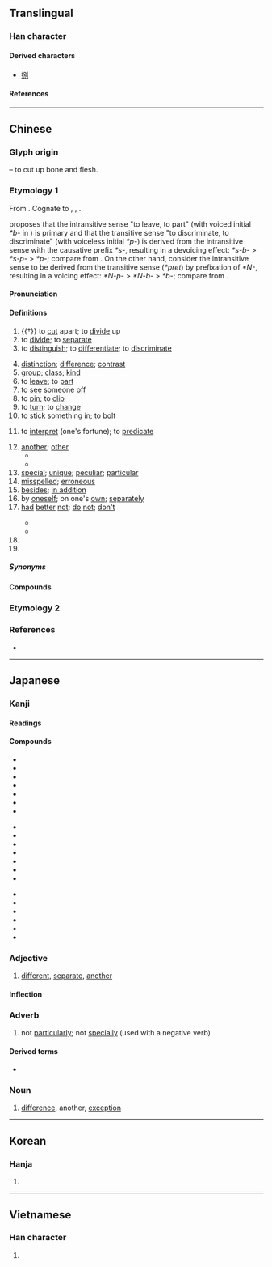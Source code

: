 {{also|别}}
{{character info}}
==Translingual==

===Han character===
{{stroke order|strokes=7}}
{{Han char|rn=18|rad=刀|as=05|sn=7|four=62200|canj=RSLN|ids=⿰𠮠刂}}

====Derived characters====
* [[捌]]

====References====
{{Han ref|kx=0138.120|dkj=01924|dj=0312.010|hdz=10328.130|uh=5225}}

----

==Chinese==
{{zh-forms|s=别|alt=𠛰}}

===Glyph origin===
{{Han etym}}
{{Han compound|冎|刀|alt2=刂|ls=ic|t1=bone|t2=knife}} – to cut up bone and flesh.

===Etymology 1===
From {{inh|zh|sit-pro|*brat ~ prat|*brat|cut apart, cut open}}. Cognate to {{och-l|八|to [[divide]]; to [[differentiate]]}}, {{och-l|列}}, {{och-l|裂}}.

{{zh-ref|Mei (2008)}} proposes that the intransitive sense "to leave, to part" (with voiced initial ''*b-'' in {{cog|ltc|-}}) is primary and that the transitive sense "to discriminate, to discriminate" (with voiceless initial ''*p-'') is derived from the intransitive sense with the {{cog|och|-}} causative prefix ''*s-'', resulting in a devoicing effect: ''*s-b-'' > ''*s-p-'' > ''*p-''; compare {{och-l|黑|black|tr=*s-mək}} from {{och-l|墨|ink|tr=*mək}}. On the other hand, {{zh-ref|Sagart and Baxter (2012)}} consider the intransitive sense to be derived from the transitive sense (''*pret'') by prefixation of ''*N-'', resulting in a voicing effect: ''*N-p-'' > ''*N-b-'' > ''*b-''; compare {{och-l|敗|to suffer defeat|tr=*N-pˤrat-s}} from {{och-l|敗|to defeat|tr=*pˤrat-s}}.

====Pronunciation====
{{zh-pron
|m=bié
|m-s=bie2
|dg=бә1
|c=bit6
|c-t=
|g=piet6
|h=pfs=phe̍t
|j=
|mb=piĕ/bie̿
|mb_note=bie̿ - “other”
|md=bĕk/biék/biĕk
|md_note=bĕk - vernacular (“other; different”); biék - “to distinguish”; biĕk - literary (“to leave; another”)
|mn=pa̍t/pat/pia̍t/piat
|mn_note=pa̍t - vernacular (“other”); pat - vernacular (“to know; to be used to”, also written as {{l|zh|捌}}); pia̍t - literary (“to separate; to leave; surname in Mainland”); piat - literary (“to distinguish; to interpret; surname in Taiwan”)
|mn-t=biêg8/biag8/bag8
|mn-t_note=biêg8 - Chaozhou; biag8 - Shantou; bag8 - “other”
|w=5beq,5biq
|w_note=5beq - vernacular; 5biq - literary
|x=
|mc=y
|oc=y,2+1
|cat=v,a,adv,pn
}}

====Definitions====
{{zh-hanzi}}

# {{†}} to [[cut]] apart; to [[divide]] up
# to [[divide]]; to [[separate]]
# to [[distinguish]]; to [[differentiate]]; to [[discriminate]]
#: {{zh-x|區別|difference; to distinguish}}
# [[distinction]]; [[difference]]; [[contrast]]
# [[group]]; [[class]]; [[kind]]
# to [[leave]]; to [[part]]
# to [[see]] someone [[off]]
# to [[pin]]; to [[clip]]
# to [[turn]]; to [[change]]
# to [[stick]] something in; to [[bolt]]
# {{lb|zh|Min Nan}} to [[interpret]] (one's fortune); to [[predicate]]
#: {{zh-also|逼}}
#: {{zh-x|別{piat} 籤詩|to '''interpret''' lottery poetry (poetry associated with fortune sticks)|MN}}
# [[another]]; [[other]]
#* {{zh-x|不要 探聽 別人 的 事。|Don't pry into '''other''' people's affairs.}}
#* {{zh-x|既然 我們 已經 溫習 夠 了，不如 做 別 的 事情 吧。|Since we've studied enough, let's do something '''else'''.}}
# [[special]]; [[unique]]; [[peculiar]]; [[particular]]
# [[misspelled]]; [[erroneous]]
# [[besides]]; [[in addition]]
# by [[oneself]]; on one's [[own]]; [[separately]]
# [[had]] [[better]] [[not]]; [[do]] [[not]]; [[don't]]
#: {{zh-x|別 去！|Don't go!}}
#* {{zh-x|請 別 在 這裡 拍照。|Please '''do not''' take photos here.}}
#* {{zh-x|別 忘 了 在 你 的 信 上 貼 張 郵票。|'''Don't''' forget to put a stamp on your letter.}}
# {{n-g|particle used with {{zh-l|*是}} after it to express [[supposition]], often an imagined unfavourable scenario}}
# {{surname|zh}}

=====Synonyms=====
{{zh-dial}}

====Compounds====
{{zh-der|天壤之別|別材|幫別|別趣|別具慧眼|別子|別頦腮|另當別論|別具一格|久別重逢|別轉|別勁|別史|別傳|判別|別殿|別來|分別部居|差別|別名|天差地別|別情|性別|別具隻眼|別體|大別|別解|個別差異|別裁|別變|別扭|別鶴|別集|別號|天地之別|別創新格|不是別人|別有洞天|別國|國別史|別緒|別有天地|別人|別宮祭江|別致有趣|別開生面|役別|分別|久別相逢|別來無恙|愛別離苦|惜別會|惜別|各別|互別苗頭|別義|別裁偽體|別室|別歲|性別歧視|別有風味|別稱|別館|別無長物|別論|別異|別墅|又當別論|別手|別具匠心|別出機杼|別腳|別處|國別|別生枝節|別出新裁|別調|久別|型別轉換|別管|別苗頭|別墨|別鶴離鸞|別識別見|大別山脈|個別|個別輔導|別業|別有用心|別具肺腸|告別|出生別|別樹一幟|別出心裁|剖別|小別|別房|別將|奉別|別法|別白|別駕|作別|別風淮雨|別意|別賦|不告而別|別針|天淵之別|別說|差別待遇|告別式|別離|別開蹊徑|分門別類|別第|別有居心|別致|別緻|別具爐錘|別闢蹊徑|別闢門戶|別提|千差萬別|區別|別後寒溫|別鶴操|別除權|別院|別話|別無他法|別樣|別本|別有肺腸|別字|別作一眼|別筵|乖別|別鶴孤鸞|暫別|揮別|煥別|格別烏|扭別|種別|班別|特別費|握別|萬別千差|特別門診|死別|永別|特別賣力|特別|派別|特別法|特別來賓|揀別|移情別戀|科別|旌別|流別|摯而有別|生別死離|特別刑法|留別|殊別|甄別|生離死別|琵琶別抱|特別護士|特別股|特別助理|男女有別|特別報導|拱手而別|死別生離|永別酒|泣別虞姬|敘別|拋妻別子|特別節目|朱紫難別|教外別傳|拜別|級別|終南別業|臨別|辨別|臨別依依|簡別|項別騅|細別|虞歌決別|話別|貴賤之別|霸王別姬|職別|離鸞別鳳|送別|酒有別腸|風流別致|闊別|餞別|贈別|霄壤之別|識別信號|間別|離情別緒|離別|道別|雲泥之別|類別|錯別字|辭別|迥別|訣別|賦別|謝別|識別證|識別|鑑別|別伊克|烏孜別里|別有}}

===Etymology 2===
{{zh-see|彆|v|to make someone [[change]] their opinion; to [[dissuade]]}}

===References===
* {{R:yue:Hanzi}}

{{zh-cat|Beginning|Intermediate}}

----

==Japanese==

===Kanji===
{{ja-kanji|grade=4|rs=刀05}}

====Readings====
{{ja-readings
|goon=べち
|kanon=へつ
|kanyoon=べつ
|kun=わか-れる, わ-ける, わかれ
}}

====Compounds====
{{top3}}
* {{ja-r|別%案|べつ%あん}}
* {{ja-r|別%格|べっ%かく}}
* {{ja-r|別%館|べっ%かん}}
* {{ja-r|別%件|べっ%けん}}
* {{ja-r|別%個|べっ%こ}}
* {{ja-r|別%字|べつ%じ}}
* {{ja-r|別%所|べっ%しょ}}
{{mid3}}
* {{ja-r|別%称|べっ%しょう}}
* {{ja-r|別%荘|べっ%そう}}
* {{ja-r|別%宅|べっ%たく}}
* {{ja-r|別%天%地|べっ%てん%ち}}
* {{ja-r|別%途|べっ%と}}
* {{ja-r|別%当|べっ%とう}}
* {{ja-r|別%府|べっ%ぷ}}
{{mid3}}
* {{ja-r|別%嬪|べっ%ぴん}}
* {{ja-r|別%離|べつ%り}}
* {{ja-r|鑑%別%所|かん%べつ%しょ}}
* {{ja-r|区%別|く%べつ}}
* {{ja-r|個%別|こ%べつ}}
* {{ja-r|離%別|り%べつ}}
{{bottom}}

===Adjective===
{{ja-adj|infl=な|べつ}}

# [[different]], [[separate]], [[another]]

====Inflection====
{{ja-na|べつ}}

===Adverb===
{{ja-pos|べつ|adverb}}

# not [[particularly]]; not [[specially]] (used with a negative verb)

====Derived terms====
* {{ja-r|別に|べつ に}}

===Noun===
{{ja-noun|べつ}}

# [[difference]], another, [[exception]]

----

==Korean==

===Hanja===
{{ko-hanja|[[다르다|다를]]|별}}

# {{hanja form of|별|[[difference]]}}

----

==Vietnamese==

===Han character===
{{vi-readings|reading=[[biệt]], [[biết]], [[bét]], [[bết]], [[bệt]], [[bịt]], [[bẹt]], [[bít]]|rs=刀05}}

# {{rfdef|vi|sort=刀05}}